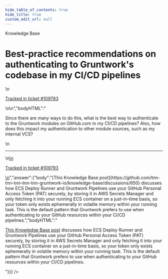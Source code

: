 ```yaml
---
hide_table_of_contents: true
hide_title: true
custom_edit_url: null
---
```



<head>
  <link rel="canonical" href="https://github.com/tnn-tnn-tnn-tnn-tnn-gruntwork-io/knowledge-base/discussions/632" />
</head>

<CenterLayout>
<span className="searchCategory">Knowledge Base</span>
<h1>Best-practice recommendations on authenticating to Gruntwork&apos;s codebase in my CI/CD pipelines</h1>
<GitHub discussion={{"id":"D_kwDOF8slf84ASIKE","number":632,"author":{"login":"iangrunt"},"title":"Best-practice recommendations on authenticating to Gruntwork's codebase in my CI/CD pipelines","body":"\nSince there are many ways to do this, what is the best way to authenticate to the Gruntwork modules on GitHub.com in my CI/CD pipelines? Also, how does this impact my authentication to other module sources, such as my internal VCS? \n\n---\n\n<ins datetime=\"2023-01-12T17:14:33Z\">\n  <p><a href=\"https://support.gruntwork.io/hc/requests/109793\">Tracked in ticket #109793</a></p>\n</ins>\n","bodyHTML":"<p dir=\"auto\">Since there are many ways to do this, what is the best way to authenticate to the Gruntwork modules on GitHub.com in my CI/CD pipelines? Also, how does this impact my authentication to other module sources, such as my internal VCS?</p>\n<hr>\n<ins datetime=\"2023-01-12T17:14:33Z\">\n  <p dir=\"auto\"><a href=\"https://support.gruntwork.io/hc/requests/109793\" rel=\"nofollow\">Tracked in ticket #109793</a></p>\n</ins>","answer":{"body":"[This Knowledge Base post](https://github.com/tnn-tnn-tnn-tnn-tnn-gruntwork-io/knowledge-base/discussions/650) discusses how ECS Deploy Runner and Gruntwork Pipelines use your GitHub Personal Access Token (PAT) securely, by storing it in AWS Secrets Manager and only fetching it into your running ECS container on a just-in-time basis, so your token only exists ephemerally in volatile memory within your running task. This is the default pattern that Gruntwork prefers to use when authenticating to your GitHub resources within your CI/CD pipelines.","bodyHTML":"<p dir=\"auto\"><a href=\"https://github.com/tnn-tnn-tnn-tnn-tnn-gruntwork-io/knowledge-base/discussions/650\" data-hovercard-type=\"discussion\" data-hovercard-url=\"/tnn-tnn-tnn-tnn-tnn-gruntwork-io/knowledge-base/discussions/650/hovercard\">This Knowledge Base post</a> discusses how ECS Deploy Runner and Gruntwork Pipelines use your GitHub Personal Access Token (PAT) securely, by storing it in AWS Secrets Manager and only fetching it into your running ECS container on a just-in-time basis, so your token only exists ephemerally in volatile memory within your running task. This is the default pattern that Gruntwork prefers to use when authenticating to your GitHub resources within your CI/CD pipelines.</p>"}}} />

</CenterLayout>
  

<!-- ##DOCS-SOURCER-START
{
  "sourcePlugin": "github-discussions",
  "hash": "ce787aaff7e22bddba83fcc638ac5793"
}
##DOCS-SOURCER-END -->
